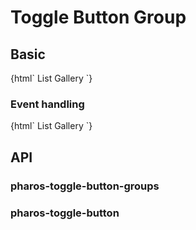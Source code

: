 
<Meta title="Components/ToggleButtonGroup" />

# Toggle Button Group

## Basic

<Canvas withToolbar>
  <Story name="Base">
    {html`
      <pharos-toggle-button-group>
        <pharos-toggle-button icon-left="view-list"> List </pharos-toggle-button>
        <pharos-toggle-button icon-left="view-gallery"> Gallery </pharos-toggle-button>
      </pharos-toggle-button-group>
    `}
  </Story>
</Canvas>

### Event handling

<Canvas>
  <Story name="Events">
    {html`
      <pharos-toggle-button-group
        @pharos-toggle-button-selected="${(e) => action('Selected')(e.target.id)}"
      >
        <pharos-toggle-button id="list-mode-button" icon-left="view-list">
          List
        </pharos-toggle-button>
        <pharos-toggle-button id="gallery-mode-button" icon-left="view-gallery">
          Gallery
        </pharos-toggle-button>
      </pharos-toggle-button-group>
    `}
  </Story>
</Canvas>

## API

### pharos-toggle-button-groups

<ArgsTable of="pharos-toggle-button-group" />

### pharos-toggle-button

<ArgsTable of="pharos-toggle-button" />

